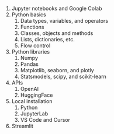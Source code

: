 1. Jupyter notebooks and Google Colab
2. Python basics
    1. Data types, variables, and operators
    2. Functions
    3. Classes, objects and methods
    4. Lists, dictionaries, etc.
    5. Flow control
3. Python libraries
    1. Numpy
    2. Pandas
    3. Matplotlib, seaborn, and plotly
    4. Statsmodels, scipy, and scikit-learn
4. APIs
    1. OpenAI
    2. HuggingFace
5. Local installation
    1. Python
    2. JupyterLab
    3. VS Code and Cursor
6. Streamlit
